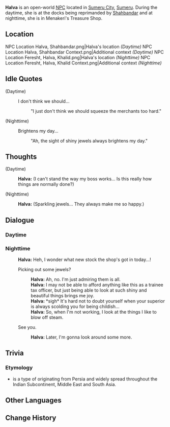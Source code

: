 {{Character Infobox
|type             = Open-World NPC
|image            = NPC Halva.png
|region           = Sumeru
|location         = Sumeru
|affiliation      = Sumeru Akademiya
|title            = Tax Officer
|ancestry         = <!-- Clan/family -->
|father           = 
|mother           = 
|spouse           = 
|sibling          = 
|child            = 
|relative         = 
|voiceEN          = 
|voiceCN          = 
|voiceJP          = 
|dialoguereward   = 
}}
'''Halva''' is an open-world [[NPC]] located in [[Sumeru City]], [[Sumeru]]. During the daytime, she is at the docks being reprimanded by [[Shahbandar]] and at nighttime, she is in Menakeri's Treasure Shop.

==Location==
<gallery>
NPC Location Halva, Shahbandar.png|Halva's location ''(Daytime)''
NPC Location Halva, Shahbandar Context.png|Additional context ''(Daytime)''
NPC Location Feresht, Halva, Khalid.png|Halva's location ''(Nighttime)''
NPC Location Feresht, Halva, Khalid Context.png|Additional context ''(Nighttime)''
</gallery>
<!--
==Profile==
''(To be added.)''

===Appearance===
''(To be added.)''

==Quests and Events==
{{Quests and Events}}
-->
==Idle Quotes==
{{Dialogue Start}}
;(Daytime)
: {{DIcon|Idle}} I don't think we should...
:: {{A|VO Halva 01.ogg}} "I just don't think we should squeeze the merchants too hard."

;(Nighttime)
: {{DIcon|Idle}} Brightens my day...
:: {{A|VO Halva 02.ogg}} "Ah, the sight of shiny jewels always brightens my day."
{{Dialogue End}}

==Thoughts==
{{All Schemes to Know Explanation|name=Halva}}
{{Dialogue Start}}
;(Daytime)
:{{A|VO Halva All Schemes to Know 01.ogg}} '''Halva:''' (I can't stand the way my boss works... Is this really how things are normally done?)

;(Nighttime)
:{{A|VO Halva All Schemes to Know 02.ogg}} '''Halva:''' (Sparkling jewels... They always make me so happy.)
{{Dialogue End}}

==Dialogue==
===Daytime===
{{Transclude|Shahbandar|Daytime}}

===Nighttime===
{{Dialogue Start}}
:'''Halva:''' Heh, I wonder what new stock the shop's got in today...!
:{{DIcon}} Picking out some jewels?
::'''Halva:''' Ah, no. I'm just admiring them is all.
::'''Halva:''' I may not be able to afford anything like this as a trainee tax officer, but just being able to look at such shiny and beautiful things brings me joy.
::'''Halva:''' *sigh* It's hard not to doubt yourself when your superior is always scolding you for being childish...
::'''Halva:''' So, when I'm not working, I look at the things I like to blow off steam.
:{{DIcon}} See you.
::'''Halva:''' Later, I'm gonna look around some more.
{{Dialogue End}}
<!--
==Event Dialogue==
===Event Name===
{{Dialogue Start}}
:'''{{subst:PAGENAME}}:'''
{{Dialogue End}}

==Trivia==
* 
-->
==Trivia==

=== Etymology ===

* {{Lang|{{w|Halva}}|fa=حلوا}} is a type of {{W|Confectionery|confectionery}} originating from Persia and widely spread throughout the Indian Subcontinent, Middle East and South Asia.

==Other Languages==
{{Other Languages
|default_hidden = 1
|en      = Halva
|zhs     = 哈尔瓦
|zhs_rm  = Hā'ěrwǎ
|zht     = 哈爾瓦
|zht_rm  = Hā'ěrwǎ
|ja      = ハルヴァ
|ja_rm   = Haruva
|ko      = 할와
|ko_rm   = Halwa
|es      = Halva
|fr      = Halva
|ru      = Халва
|th      = Halva
|vi      = Halva
|de      = Halva
|id      = Halva
|pt      = Halva
|tr      = Halva
|it      = Halva
}}

==Change History==
{{Change History|3.0}}